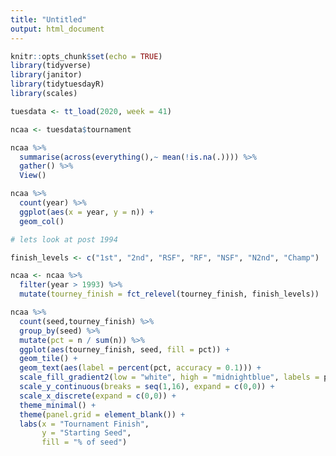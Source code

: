 ```yaml
---
title: "Untitled"
output: html_document
---
```


```r
knitr::opts_chunk$set(echo = TRUE)
library(tidyverse)
library(janitor)
library(tidytuesdayR)
library(scales)
```

```r
tuesdata <- tt_load(2020, week = 41)

ncaa <- tuesdata$tournament

```

```r
ncaa %>% 
  summarise(across(everything(),~ mean(!is.na(.)))) %>% 
  gather() %>% 
  View()
```

```r
ncaa %>% 
  count(year) %>% 
  ggplot(aes(x = year, y = n)) +
  geom_col()

# lets look at post 1994

finish_levels <- c("1st", "2nd", "RSF", "RF", "NSF", "N2nd", "Champ")

ncaa <- ncaa %>% 
  filter(year > 1993) %>% 
  mutate(tourney_finish = fct_relevel(tourney_finish, finish_levels))


```

```r
ncaa %>% 
  count(seed,tourney_finish) %>% 
  group_by(seed) %>% 
  mutate(pct = n / sum(n)) %>% 
  ggplot(aes(tourney_finish, seed, fill = pct)) +
  geom_tile() +
  geom_text(aes(label = percent(pct, accuracy = 0.1))) +
  scale_fill_gradient2(low = "white", high = "midnightblue", labels = percent ) +
  scale_y_continuous(breaks = seq(1,16), expand = c(0,0)) +
  scale_x_discrete(expand = c(0,0)) +
  theme_minimal() +
  theme(panel.grid = element_blank()) +
  labs(x = "Tournament Finish", 
       y = "Starting Seed",
       fill = "% of seed")
```












